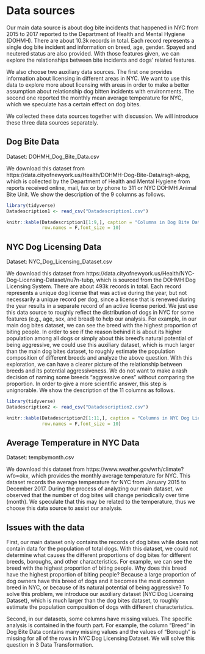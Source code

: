 # Data sources
Our main data source is about dog bite incidents that happened in NYC from 2015 to 2017 reported to the Department of Health and Mental Hygiene (DOHMH). There are about 10.3k records in total. Each record represents a single dog bite incident and information on breed, age, gender. Spayed and neutered status are also provided. With those features given, we can explore the relationships between bite incidents and dogs’ related features.

We also choose two auxiliary data sources. The first one provides information about licensing in different areas in NYC. We want to use this data to explore more about licensing with areas in order to make a better assumption about relationship dog bitten incidents with environments. The second one reported the monthly mean average temperature for NYC, which we speculate has a certain effect on dog bites.

We collected these data sources together with discussion. We will introduce these three data sources separately.

## Dog Bite Data
Dataset: DOHMH_Dog_Bite_Data.csv

We download this dataset from https://data.cityofnewyork.us/Health/DOHMH-Dog-Bite-Data/rsgh-akpg, which is collected by the Department of Health and Mental Hygiene from reports received online, mail, fax or by phone to 311 or NYC DOHMH Animal Bite Unit. We show the description of the 9 columns as follows.

```{r}
library(tidyverse)
Datadescription1 <- read_csv("Datadescription1.csv")

knitr::kable(Datadescription1[1:9,], caption = "Columns in Dog Bite Data",
             row.names = F,font_size = 10)
```

## NYC Dog Licensing Data
Dataset: NYC_Dog_Licensing_Dataset.csv

We download this dataset from https://data.cityofnewyork.us/Health/NYC-Dog-Licensing-Dataset/nu7n-tubp, which is sourced from the DOHMH Dog Licensing System. There are about 493k records in total. Each record represents a unique dog license that was active during the year, but not necessarily a unique record per dog, since a license that is renewed during the year results in a separate record of an active license period. We just use this data source to roughly reflect the distribution of dogs in NYC for some features (e.g., age, sex, and bread) to help our analysis. For example, in our main dog bites dataset, we can see the breed with the highest proportion of biting people. In order to see if the reason behind it is about its higher population among all dogs or simply about this breed’s natural potential of being aggressive, we could use this auxiliary dataset, which is much larger than the main dog bites dataset, to roughly estimate the population composition of different breeds and analyze the above question. With this exploration, we can have a clearer picture of the relationship between breeds and its potential aggressiveness. We do not want to make a rash decision of naming some breeds “aggressive ones” without comparing the proportion. In order to give a more scientific answer, this step is unignorable. We show the description of the 11 columns as follows.

```{r}
library(tidyverse)
Datadescription2 <- read_csv("Datadescription2.csv")

knitr::kable(Datadescription2[1:11,], caption = "Columns in NYC Dog Licensing Dataset",
             row.names = F,font_size = 10)
```

## Average Temperature in NYC Data
Dataset: tempbymonth.csv

We download this dataset from https://www.weather.gov/wrh/climate?wfo=okx, which provides the monthly average temperature for NYC. This dataset records the average temperature for NYC from January 2015 to December 2017. During the process of analyzing our main dataset, we observed that the number of dog bites will change periodically over time (month). We speculate that this may be related to the temperature, thus we choose this data source to assist our analysis.

## Issues with the data

First, our main dataset only contains the records of dog bites while does not contain data for the population of total dogs. With this dataset, we could not determine what causes the different proportions of dog bites for different breeds, boroughs, and other characteristics. For example, we can see the breed with the highest proportion of biting people. Why does this breed have the highest proportion of biting people? Because a large proportion of dog owners have this breed of dogs and it becomes the most common breed in NYC, or because of its natural potential of being aggressive? To solve this problem, we introduce our auxiliary dataset (NYC Dog Licensing Dataset), which is much larger than the dog bites dataset, to roughly estimate the population composition of dogs with different characteristics.

Second, in our datasets, some columns have missing values. The specific analysis is contained in the fourth part. For example, the column “Breed” in Dog Bite Data contains many missing values and the values of “Borough” is missing for all of the rows in NYC Dog Licensing Dataset. We will solve this question in 3 Data Transformation.
